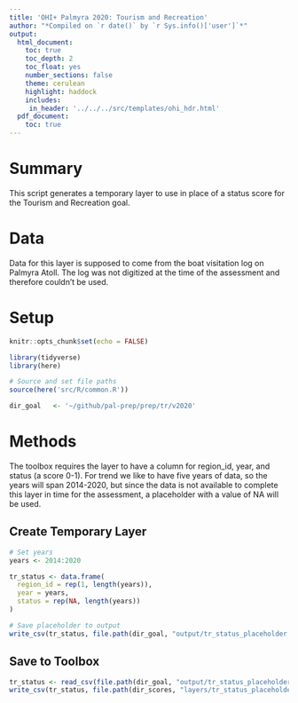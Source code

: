 ```yaml
---
title: 'OHI+ Palmyra 2020: Tourism and Recreation'
author: "*Compiled on `r date()` by `r Sys.info()['user']`*"
output: 
  html_document:
    toc: true
    toc_depth: 2 
    toc_float: yes
    number_sections: false
    theme: cerulean
    highlight: haddock
    includes: 
     in_header: '../../../src/templates/ohi_hdr.html' 
  pdf_document:
    toc: true
---
```


# Summary 

This script generates a temporary layer to use in place of a status score for the Tourism and Recreation goal. 

# Data

Data for this layer is supposed to come from the boat visitation log on Palmyra Atoll. The log was not digitized at the time of the assessment and therefore couldn't be used. 

# Setup

```r
knitr::opts_chunk$set(echo = FALSE)

library(tidyverse)
library(here)

# Source and set file paths
source(here('src/R/common.R'))

dir_goal   <- '~/github/pal-prep/prep/tr/v2020'
```


# Methods

The toolbox requires the layer to have a column for region_id, year, and status (a score 0-1). For trend we like to have five years of data, so the years will span 2014-2020, but since the data is not available to complete this layer in time for the assessment, a placeholder with a value of NA will be used.   

## Create Temporary Layer 

```r
# Set years 
years <- 2014:2020

tr_status <- data.frame(
  region_id = rep(1, length(years)), 
  year = years, 
  status = rep(NA, length(years))
)

# Save placeholder to output
write_csv(tr_status, file.path(dir_goal, "output/tr_status_placeholder.csv"))
```

## Save to Toolbox

```r
tr_status <- read_csv(file.path(dir_goal, "output/tr_status_placeholder.csv"))
write_csv(tr_status, file.path(dir_scores, "layers/tr_status_placeholder.csv"))
```

